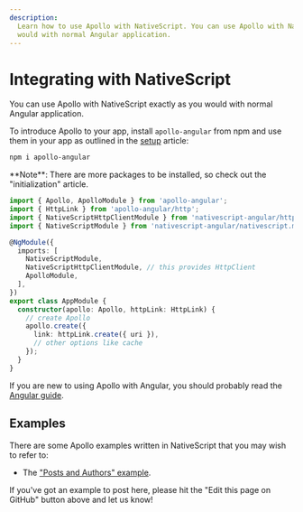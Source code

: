 ```yaml
---
description:
  Learn how to use Apollo with NativeScript. You can use Apollo with NativeScript exactly as you
  would with normal Angular application.
---
```



# Integrating with NativeScript

You can use Apollo with NativeScript exactly as you would with normal Angular application.

To introduce Apollo to your app, install `apollo-angular` from npm and use them in your app as
outlined in the [setup](../get-started) article:

```sh npm2yarn
npm i apollo-angular
```

<Callout>
  **Note**: There are more packages to be installed, so check out the "initialization" article.
</Callout>

```ts
import { Apollo, ApolloModule } from 'apollo-angular';
import { HttpLink } from 'apollo-angular/http';
import { NativeScriptHttpClientModule } from 'nativescript-angular/http-client';
import { NativeScriptModule } from 'nativescript-angular/nativescript.module';

@NgModule({
  imports: [
    NativeScriptModule,
    NativeScriptHttpClientModule, // this provides HttpClient
    ApolloModule,
  ],
})
export class AppModule {
  constructor(apollo: Apollo, httpLink: HttpLink) {
    // create Apollo
    apollo.create({
      link: httpLink.create({ uri }),
      // other options like cache
    });
  }
}
```

If you are new to using Apollo with Angular, you should probably read the [Angular guide](/).

## Examples

There are some Apollo examples written in NativeScript that you may wish to refer to:

- The ["Posts and Authors" example](https://github.com/kamilkisiela/apollo-angular-nativescript).

<Callout emoji="👋">
  If you've got an example to post here, please hit the "Edit this page on GitHub" button above and
  let us know!
</Callout>
